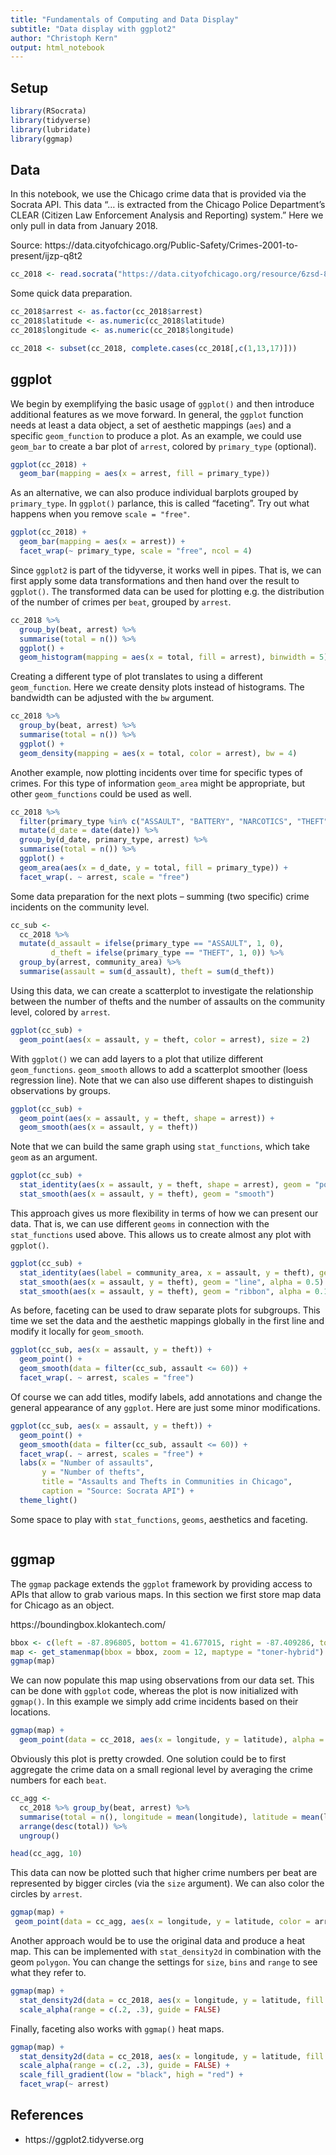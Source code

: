 ```yaml
---
title: "Fundamentals of Computing and Data Display"
subtitle: "Data display with ggplot2"
author: "Christoph Kern"
output: html_notebook
---
```


## Setup

```r
library(RSocrata)
library(tidyverse)
library(lubridate)
library(ggmap)
```

## Data

In this notebook, we use the Chicago crime data that is provided via the Socrata API. This data "... is extracted from the Chicago Police Department's CLEAR (Citizen Law Enforcement Analysis and Reporting) system." Here we only pull in data from January 2018.

Source: https://data.cityofchicago.org/Public-Safety/Crimes-2001-to-present/ijzp-q8t2

```r
cc_2018 <- read.socrata("https://data.cityofchicago.org/resource/6zsd-86xi.json?$where=date between '2018-01-01' and '2018-01-31'")
```

Some quick data preparation.

```r
cc_2018$arrest <- as.factor(cc_2018$arrest)
cc_2018$latitude <- as.numeric(cc_2018$latitude)
cc_2018$longitude <- as.numeric(cc_2018$longitude)

cc_2018 <- subset(cc_2018, complete.cases(cc_2018[,c(1,13,17)]))
```

## ggplot

We begin by exemplifying the basic usage of `ggplot()` and then introduce additional features as we move forward. In general, the `ggplot` function needs at least a data object, a set of aesthetic mappings (`aes`) and a specific `geom_function` to produce a plot. As an example, we could use `geom_bar` to create a bar plot of `arrest`, colored by `primary_type` (optional).

```r
ggplot(cc_2018) +
  geom_bar(mapping = aes(x = arrest, fill = primary_type))
```

As an alternative, we can also produce individual barplots grouped by `primary_type`. In `ggplot()` parlance, this is called "faceting". Try out what happens when you remove `scale = "free"`.

```r
ggplot(cc_2018) +
  geom_bar(mapping = aes(x = arrest)) +
  facet_wrap(~ primary_type, scale = "free", ncol = 4)
```

Since `ggplot2` is part of the tidyverse, it works well in pipes. That is, we can first apply some data transformations and then hand over the result to `ggplot()`. The transformed data can be used for plotting e.g. the distribution of the number of crimes per `beat`, grouped by `arrest`.

```r
cc_2018 %>%
  group_by(beat, arrest) %>%
  summarise(total = n()) %>%
  ggplot() +
  geom_histogram(mapping = aes(x = total, fill = arrest), binwidth = 5)
```

Creating a different type of plot translates to using a different `geom_function`. Here we create  density plots instead of histograms. The bandwidth can be adjusted with the `bw` argument.

```r
cc_2018 %>%
  group_by(beat, arrest) %>%
  summarise(total = n()) %>%
  ggplot() +
  geom_density(mapping = aes(x = total, color = arrest), bw = 4)
```

Another example, now plotting incidents over time for specific types of crimes. For this type of information `geom_area` might be appropriate, but other `geom_functions` could be used as well.

```r
cc_2018 %>%
  filter(primary_type %in% c("ASSAULT", "BATTERY", "NARCOTICS", "THEFT")) %>%
  mutate(d_date = date(date)) %>%
  group_by(d_date, primary_type, arrest) %>%
  summarise(total = n()) %>%
  ggplot() +
  geom_area(aes(x = d_date, y = total, fill = primary_type)) +
  facet_wrap(. ~ arrest, scale = "free")
```

Some data preparation for the next plots -- summing (two specific) crime incidents on the community level.

```r
cc_sub <-
  cc_2018 %>%
  mutate(d_assault = ifelse(primary_type == "ASSAULT", 1, 0),
         d_theft = ifelse(primary_type == "THEFT", 1, 0)) %>%
  group_by(arrest, community_area) %>%
  summarise(assault = sum(d_assault), theft = sum(d_theft))
```

Using this data, we can create a scatterplot to investigate the relationship between the number of thefts and the number of assaults on the community level, colored by `arrest`.

```r
ggplot(cc_sub) +
  geom_point(aes(x = assault, y = theft, color = arrest), size = 2)
```

With `ggplot()` we can add layers to a plot that utilize different `geom_functions`. `geom_smooth` allows to add a scatterplot smoother (loess regression line). Note that we can also use different shapes to distinguish observations by groups.

```r
ggplot(cc_sub) +
  geom_point(aes(x = assault, y = theft, shape = arrest)) +
  geom_smooth(aes(x = assault, y = theft))
```

Note that we can build the same graph using `stat_functions`, which take `geom` as an argument. 

```r
ggplot(cc_sub) +
  stat_identity(aes(x = assault, y = theft, shape = arrest), geom = "point") +
  stat_smooth(aes(x = assault, y = theft), geom = "smooth")
```

This approach gives us more flexibility in terms of how we can present our data. That is, we can use different `geoms` in connection with the `stat_functions` used above. This allows us to create almost any plot with `ggplot()`.

```r
ggplot(cc_sub) +
  stat_identity(aes(label = community_area, x = assault, y = theft), geom = "text", alpha = 0.5) +
  stat_smooth(aes(x = assault, y = theft), geom = "line", alpha = 0.5) +
  stat_smooth(aes(x = assault, y = theft), geom = "ribbon", alpha = 0.1)
```

As before, faceting can be used to draw separate plots for subgroups. This time we set the data and the aesthetic mappings globally in the first line and modify it locally for `geom_smooth`.

```r
ggplot(cc_sub, aes(x = assault, y = theft)) +
  geom_point() +
  geom_smooth(data = filter(cc_sub, assault <= 60)) +
  facet_wrap(. ~ arrest, scales = "free")
```

Of course we can add titles, modify labels, add annotations and change the general appearance of any `ggplot`. Here are just some minor modifications.

```r
ggplot(cc_sub, aes(x = assault, y = theft)) +
  geom_point() +
  geom_smooth(data = filter(cc_sub, assault <= 60)) +
  facet_wrap(. ~ arrest, scales = "free") +
  labs(x = "Number of assaults", 
       y = "Number of thefts", 
       title = "Assaults and Thefts in Communities in Chicago", 
       caption = "Source: Socrata API") +
  theme_light()
```

Some space to play with `stat_functions`, `geoms`, aesthetics and faceting.

```r

```

## ggmap

The `ggmap` package extends the `ggplot` framework by providing access to APIs that allow to grab various maps. In this section we first store map data for Chicago as an object.

https://boundingbox.klokantech.com/

```r
bbox <- c(left = -87.896805, bottom = 41.677015, right = -87.409286, top = 42.082936)
map <- get_stamenmap(bbox = bbox, zoom = 12, maptype = "toner-hybrid")
ggmap(map)
```

We can now populate this map using observations from our data set. This can be done with `ggplot` code, whereas the plot is now initialized with `ggmap()`. In this example we simply add crime incidents based on their locations.

```r
ggmap(map) + 
  geom_point(data = cc_2018, aes(x = longitude, y = latitude), alpha = 0.1, color = "red", size = 1)
```

Obviously this plot is pretty crowded. One solution could be to first aggregate the crime data on a small regional level by averaging the crime numbers for each `beat`.

```r
cc_agg <- 
  cc_2018 %>% group_by(beat, arrest) %>%
  summarise(total = n(), longitude = mean(longitude), latitude = mean(latitude)) %>%
  arrange(desc(total)) %>% 
  ungroup()

head(cc_agg, 10)
```

This data can now be plotted such that higher crime numbers per beat are represented by bigger circles (via the `size` argument). We can also color the circles by `arrest`.

```r
ggmap(map) + 
 geom_point(data = cc_agg, aes(x = longitude, y = latitude, color = arrest, size = total), alpha = 0.5)
```

Another approach would be to use the original data and produce a heat map. This can be implemented with `stat_density2d` in combination with the geom `polygon`. You can change the settings for `size`, `bins` and `range` to see what they refer to.

```r
ggmap(map) + 
  stat_density2d(data = cc_2018, aes(x = longitude, y = latitude, fill = ..level.., alpha = ..level..), size = 1, bins = 40, geom = 'polygon') +
  scale_alpha(range = c(.2, .3), guide = FALSE)
```

Finally, faceting also works with `ggmap()` heat maps.

```r
ggmap(map) + 
  stat_density2d(data = cc_2018, aes(x = longitude, y = latitude, fill = ..level.., alpha = ..level..), size = 1, bins = 40, geom = 'polygon') +
  scale_alpha(range = c(.2, .3), guide = FALSE) +
  scale_fill_gradient(low = "black", high = "red") +
  facet_wrap(~ arrest)
```

## References

* https://ggplot2.tidyverse.org